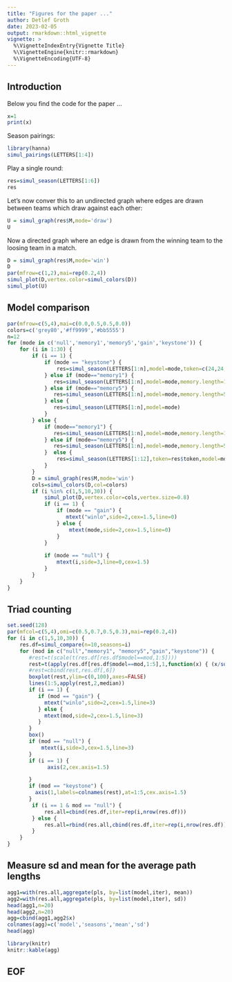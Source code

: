 ```yaml
---
title: "Figures for the paper ..."
author: Detlef Groth
date: 2023-02-05
output: rmarkdown::html_vignette
vignette: >
  %\VignetteIndexEntry{Vignette Title}
  %\VignetteEngine{knitr::rmarkdown}
  %\VignetteEncoding{UTF-8}
---
```


## Introduction

Below you find the code for the paper ...

```r
x=1
print(x)
```

Season pairings:

```r
library(hanna)
simul_pairings(LETTERS[1:4])
```

Play a single round:

```r
res=simul_season(LETTERS[1:6])
res
```

Let's now conver this to an undirected graph where edges are drawn between
teams which draw against each other:

```r
U = simul_graph(res$M,mode='draw')
U
```

Now a directed graph where an edge is drawn from the winning team to the loosing team in a match.

```r
D = simul_graph(res$M,mode='win')
D
par(mfrow=c(1,2),mai=rep(0.2,4))
simul_plot(D,vertex.color=simul_colors(D))
simul_plot(U)
```

## Model comparison

```r
par(mfrow=c(5,4),mai=c(0.0,0.5,0.5,0.0))
colors=c('grey80','#ff9999','#bb5555')
n=12
for (mode in c('null','memory1','memory5','gain','keystone')) {
    for (i in 1:30) {
        if (i == 1) {
            if (mode == "keystone") {
                res=simul_season(LETTERS[1:n],model=mode,token=c(24,24,rep(12,n-2)))
            } else if (mode=="memory1") {
               res=simul_season(LETTERS[1:n],model=mode,memory.length=1)
            } else if (mode=="memory5") {
               res=simul_season(LETTERS[1:n],model=mode,memory.length=5)
            } else {
               res=simul_season(LETTERS[1:n],model=mode)
            }
        } else {
            if (mode=="memory1") {
               res=simul_season(LETTERS[1:n],model=mode,memory.length=1,memory=res$memory)
            } else if (mode=="memory5") {
               res=simul_season(LETTERS[1:n],model=mode,memory.length=5,memory=res$memory)
            }  else {
                res=simul_season(LETTERS[1:12],token=res$token,model=mode)
            }
        }  
        D = simul_graph(res$M,mode='win') 
        cols=simul_colors(D,col=colors)
        if (i %in% c(1,5,10,30)) {
            simul_plot(D,vertex.color=cols,vertex.size=0.8)
            if (i == 1) {
                if (mode == "gain") {
                   mtext("winlo",side=2,cex=1.5,line=0)
                } else {
                    mtext(mode,side=2,cex=1.5,line=0)
                }   
            }
        
            if (mode == "null") {
                mtext(i,side=3,line=0,cex=1.5)
            }
        }
    }   
}
```

## Triad counting

```r
set.seed(128) 
par(mfcol=c(5,4),omi=c(0.5,0.7,0.5,0.3),mai=rep(0.2,4))  
for (i in c(1,5,10,30)) {
    res.df=simul_compare(n=10,seasons=i) 
    for (mod in c("null","memory1", "memory5","gain","keystone")) {  
       #rest=t(scale(t(res.df[res.df$model==mod,1:5]))) 
       rest=t(apply(res.df[res.df$model==mod,1:5],1,function(x) { (x/sum(x))*100} ))
       #rest=cbind(rest,res.df[,6])
       boxplot(rest,ylim=c(0,100),axes=FALSE) 
       lines(1:5,apply(rest,2,median)) 
       if (i == 1) {
          if (mod == "gain") {
            mtext("winlo",side=2,cex=1.5,line=3)
          } else {
            mtext(mod,side=2,cex=1.5,line=3)
          }
       }
       box()
       if (mod == "null") {
           mtext(i,side=3,cex=1.5,line=3)
       }
       if (i == 1) {
             axis(2,cex.axis=1.5)

       }
       if (mod == "keystone") {
         axis(1,labels=colnames(rest),at=1:5,cex.axis=1.5)
       }
        if (i == 1 & mod == "null") {
            res.all=cbind(res.df,iter=rep(i,nrow(res.df)))
        } else {
            res.all=rbind(res.all,cbind(res.df,iter=rep(i,nrow(res.df))))
        }
    } 
}

```

## Measure sd and mean for the average path lengths

```r
agg1=with(res.all,aggregate(pls, by=list(model,iter), mean))
agg2=with(res.all,aggregate(pls, by=list(model,iter), sd))
head(agg1,n=20)
head(agg2,n=20)
agg=cbind(agg1,agg2$x)
colnames(agg)=c('model','seasons','mean','sd')
head(agg)
```


```r
library(knitr)
knitr::kable(agg)
```
## EOF



